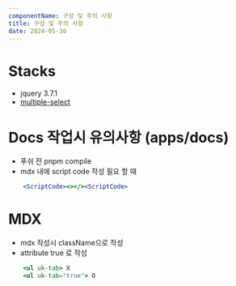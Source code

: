 ```yaml
---
componentName: 구성 및 주의 사항
title: 구성 및 주의 사항
date: 2024-05-30
---
```


# Stacks

- jquery 3.7.1
- [multiple-select](https://multiple-select.wenzhixin.net.cn/)

# Docs 작업시 유의사항 (apps/docs)

- 푸쉬 전 pnpm compile
- mdx 내에 script code 작성 필요 할 때

```jsx
    <ScriptCode><></><ScriptCode>
```

# MDX

- mdx 작성시 className으로 작성
- attribute true 로 작성

```jsx
    <ul uk-tab> X
    <ul uk-tab="true"> O
```
